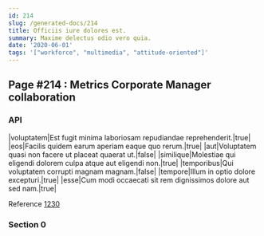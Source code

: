 ```yaml
---
id: 214
slug: /generated-docs/214
title: Officiis iure dolores est.
summary: Maxime delectus odio vero quia.
date: '2020-06-01'
tags: '["workforce", "multimedia", "attitude-oriented"]'
---
```


## Page #214 : Metrics Corporate Manager collaboration
### API

|voluptatem|Est fugit minima laboriosam repudiandae reprehenderit.|true|
|eos|Facilis quidem earum aperiam eaque quo rerum.|true|
|aut|Voluptatem quasi non facere ut placeat quaerat ut.|false|
|similique|Molestiae qui eligendi dolorem culpa atque aut eligendi non.|true|
|temporibus|Qui voluptatem corrupti magnam magnam.|false|
|tempore|Illum in optio dolore excepturi.|true|
|esse|Cum modi occaecati sit rem dignissimos dolore aut sed nam.|true|

Reference [1230](/generated-docs/1230)


### Section 0

